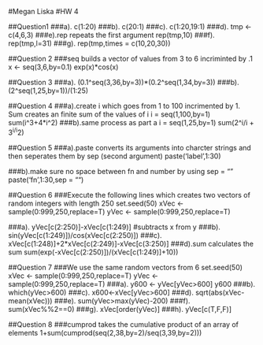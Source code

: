 #Megan Liska
#HW 4

##Question1
###a).
c(1:20)
###b).
c(20:1)
###c).
c(1:20,19:1)
###d).
tmp <- c(4,6,3) 
###e).rep repeats the first argument 
rep(tmp,10) 
###f).  
rep(tmp,l=31)
###g).
rep(tmp,times = c(10,20,30))

##Question 2
###seq builds a vector of values from 3 to 6 incriminted by .1 
x <- seq(3,6,by=0.1) 
exp(x)*cos(x) 

##Question 3
###a).
(0.1^seq(3,36,by=3))*(0.2^seq(1,34,by=3))
###b).
(2^seq(1,25,by=1))/(1:25) 

##Question 4
###a).create i which goes from 1 to 100 incrimented by 1. Sum creates an finite sum of the values of i
i = seq(1,100,by=1) 
sum(i^3+4*i^2) 
###b).same process as part a 
i = seq(1,25,by=1) 
sum(2^i/i + 3^i/i^2)

##Question 5
###a).paste converts its arguments into charcter strings and then seperates them by sep (second argument)
paste('label',1:30) 

###b).make sure no space between fn and number by using sep = ""
paste('fn',1:30,sep = "")

##Question 6
###Execute the following lines which creates two vectors of random integers with length 250
set.seed(50) 
xVec <- sample(0:999,250,replace=T) 
yVec <- sample(0:999,250,replace=T)


###a).
yVec[c(2:250)]-xVec[c(1:249)] #subtracts x from y
###b).
sin(yVec[c(1:249)])/cos(xVec[c(2:250)])
###c).
xVec[c(1:248)]+2*xVec[c(2:249)]-xVec[c(3:250)]
###d).sum calculates the sum
sum(exp(-xVec[c(2:250)])/(xVec[c(1:249)]+10)) 

##Question 7 
###We use the same random vectors from 6
set.seed(50)
xVec <- sample(0:999,250,replace=T)
yVec <- sample(0:999,250,replace=T)
###a).
y600 <- yVec[yVec>600]
y600
###b).
which(yVec>600)
###c).
x600<-xVec[yVec>600]
###d).
sqrt(abs(xVec-mean(xVec)))
###e).
sum(yVec>max(yVec)-200)
###f).
sum(xVec%%2==0)
###g).
xVec[order(yVec)]
###h).
yVec[c(T,F,F)]

##Question 8
###cumprod takes the cumulative product of an array of elements
1+sum(cumprod(seq(2,38,by=2)/seq(3,39,by=2))) 
